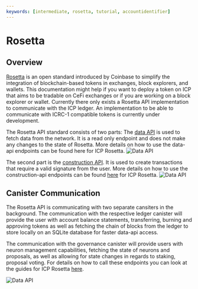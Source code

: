 ```yaml
---
keywords: [intermediate, rosetta, tutorial, accountidentifier]
---
```


# Rosetta

## Overview

[Rosetta](https://www.rosetta-api.org/) is an open standard introduced by Coinbase to simplify the integration of blockchain-based tokens in exchanges, block explorers, and wallets.
This documentation might help if you want to deploy a token on ICP that aims to be tradable on CeFi exchanges or if you are working on a block explorer or wallet. 
Currently there only exists a Rosetta API implementation to communicate with the ICP ledger. An implementation to be able to communicate with ICRC-1 compatible tokens is currently under development. 

The Rosetta API standard consists of two parts: The [data API](https://www.rosetta-api.org/docs/data_api_introduction.html) is used to fetch data from the network. It is a read only endpoint and does not make any changes to the state of Rosetta.  More details on how to use the data-api endpoints can be found here for ICP Rosetta. 
![Data API](data_api.png)

 The second part is the [construction API](https://www.rosetta-api.org/docs/construction_api_introduction.html). It is used to create transactions that require a valid signature from the user. More details on how to use the construction-api endpoints can be found [here](/docs/developer-docs/defi/rosetta/icp_rosetta/index.md) for ICP Rosetta.
![Data API](construction_api.png)

## Canister Communication
The Rosetta API is communicating with two separate cansiters in the background. The communication with the respective ledger canister will provide the user with account balance statements, transferring, burning and approving tokens as well as fetching the chain of blocks from the ledger to store locally on an SQLite database for faster data-api access. 

The communication with the governance canister will provide users with neuron management capabilities, fetching the state of neurons and proposals, as well as allowing for state changes in regards to staking, proposal voting. For details on how to call these endpoints you can look at the guides for ICP Rosetta [here](/docs/developer-docs/defi/rosetta/icp_rosetta/index.md). 

![Data API](rosetta_communication.png)
